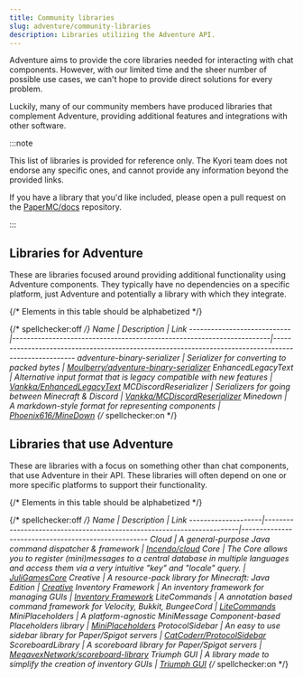 ```yaml
---
title: Community libraries
slug: adventure/community-libraries
description: Libraries utilizing the Adventure API.
---
```


Adventure aims to provide the core libraries needed for interacting with chat components. However, with
our limited time and the sheer number of possible use cases, we can't hope to provide direct solutions for every problem.

Luckily, many of our community members have produced libraries that complement Adventure, providing additional features and integrations with other software.

:::note

This list of libraries is provided for reference only. The Kyori team does not endorse any specific ones, and cannot provide any information beyond the provided links.

If you have a library that you'd like included, please open a pull request on the [PaperMC/docs](https://github.com/PaperMC/docs) repository.

:::


## Libraries for Adventure

These are libraries focused around providing additional functionality using Adventure components.
They typically have no dependencies on a specific platform, just Adventure and potentially a library with which they integrate.

{/* Elements in this table should be alphabetized */}

{/* spellchecker:off */}
Name                        | Description                                                           | Link
----------------------------|-----------------------------------------------------------------------|-----------------------------------------------------------------------------------------------------
adventure-binary-serializer | Serializer for converting to packed bytes                             | [Moulberry/adventure-binary-serializer](https://github.com/Moulberry/adventure-binary-serializer/>)
EnhancedLegacyText          | Alternative input format that is legacy compatible with new features  | [Vankka/EnhancedLegacyText](https://github.com/Vankka/EnhancedLegacyText>)
MCDiscordReserializer       | Serializers for going between Minecraft & Discord                     | [Vankka/MCDiscordReserializer](https://github.com/Vankka/MCDiscordReserializer>)
Minedown                    | A markdown-style format for representing components                   | [Phoenix616/MineDown](https://github.com/Phoenix616/MineDown>)
{/* spellchecker:on */}

## Libraries that use Adventure

These are libraries with a focus on something other than chat components, that use Adventure in their API.
These libraries will often depend on one or more specific platforms to support their functionality.

{/* Elements in this table should be alphabetized */}

{/* spellchecker:off */}
Name                | Description                                                           | Link
--------------------|-----------------------------------------------------------------------|----------------------------------------------------
Cloud               | A general-purpose Java command dispatcher & framework                 | [Incendo/cloud](https://github.com/Incendo/cloud)
Core                | The Core allows you to register (mini)messages to a central database in multiple languages and access them via a very intuitive "key" and "locale" query. | [JuliGamesCore](https://github.com/JuliGames/JuliGamesCore)
Creative            | A resource-pack library for Minecraft: Java Edition                   | [Creative](https://github.com/unnamed/creative)
Inventory Framework | An inventory framework for managing GUIs                              | [Inventory Framework](https://github.com/stefvanschie/IF)
LiteCommands        | A annotation based command framework for Velocity, Bukkit, BungeeCord | [LiteCommands](https://github.com/Rollczi/LiteCommands)
MiniPlaceholders    | A platform-agnostic MiniMessage Component-based Placeholders library  | [MiniPlaceholders](https://github.com/MiniPlaceholders/MiniPlaceholders)
ProtocolSidebar     | An easy to use sidebar library for Paper/Spigot servers               | [CatCoderr/ProtocolSidebar](https://github.com/CatCoderr/ProtocolSidebar)
ScoreboardLibrary   | A scoreboard library for Paper/Spigot servers                         | [MegavexNetwork/scoreboard-library](https://github.com/MegavexNetwork/scoreboard-library)
Triumph GUI         | A library made to simplify the creation of inventory GUIs             | [Triumph GUI](https://triumphteam.dev/docs/triumph-gui/introduction)
{/* spellchecker:on */}
